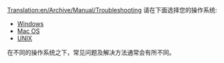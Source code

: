 [[Translation:en/Archive/Manual/Troubleshooting]]
{{zh/目录}}
请在下面选择您的操作系统:

* [[en/Archive/Manual/Troubleshooting Windows|Windows]]
* [[en/Problem/Mac|Mac OS]]
* [[en/Archive/Manual/Troubleshooting Unix|UNIX]]

在不同的操作系统之下，常见问题及解决方法通常会有所不同。